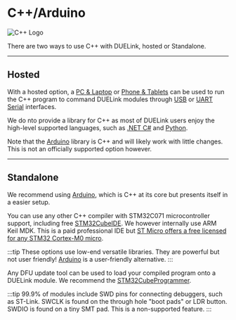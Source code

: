 # C++/Arduino


![C++ Logo](pathname:///img/cplusplus.png)

There are two ways to use C++ with DUELink, hosted or Standalone.

---

## Hosted

With a hosted option, a [PC & Laptop](../hw/pc-laptop) or [Phone & Tablets](../hw/phone-tablet.mdx) can be used to run the C++ program to command DUELink modules through [USB](../interface/usb) or [UART Serial](../interface/uart) interfaces.

We do nto provide a library for C++ as most of DUELink users enjoy the high-level supported languages, such as [.NET C#](./dotnet) and [Python](./python).

Note that the [Arduino](../hw/arduino) library is C++ and will likely work with little changes. This is not an officially supported option however.

---

## Standalone

We recommend using [Arduino](../hw/arduino), which is C++ at its core but presents itself in a easier setup.

You can use any other C++ compiler with STM32C071 microcontroller support, including free [STM32CubeIDE](https://www.st.com/en/development-tools/stm32cubeide.html). We however internally use ARM Keil MDK. This is a paid professional IDE but [ST Micro offers a free licensed for any STM32 Cortex-M0 micro](https://developer.arm.com/documentation/kan344/latest/?lang=en).

:::tip
These options use low-end versatile libraries. They are powerful but not user friendly! [Arduino](../hw/arduino) is a user-friendly alternative.
:::

Any DFU update tool can be used to load your compiled program onto a DUELink module. We recommend the [STM32CubeProgrammer](https://www.st.com/en/development-tools/stm32cubeprog.html).

:::tip
99.9% of modules include SWD pins for connecting debuggers, such as ST-Link. SWCLK is found on the through hole "boot pads" or LDR button. SWDIO is found on a tiny SMT pad. This is a non-supported feature.
:::


